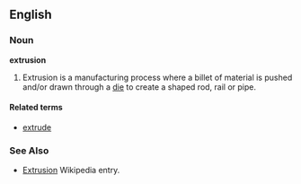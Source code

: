 ==English==
===Noun===
'''extrusion'''

# Extrusion is a manufacturing process where a billet of material is pushed and/or drawn through a [[die]] to create a shaped rod, rail or pipe.

====Related terms====
* [[extrude]]

===See Also===
* [[:w:Extrusion|Extrusion]] Wikipedia entry.